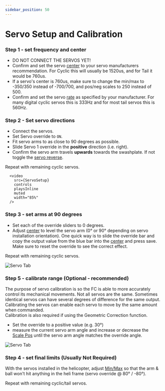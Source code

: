 ```yaml
---
sidebar_position: 50
---
```



# Servo Setup and Calibration

### Step 1 - set frequency and center

* DO NOT CONNECT THE SERVOS YET!
* Confirm and set the servo [center](../../configurator/tabs/servos.mdx#center) to your servo manufacturers recommendation. For Cyclic this will usually be 1520us, and for Tail it would be 760us.
* If a servo's center is 760us, make sure to change the min/max to -350/350 instead of -700/700, and pos/neg scales to 250 instead of 500.
* Confirm and set the servo [rate](../../configurator/tabs/servos.mdx#rate) as specified by your manufacturer. For many digital cyclic servos this is 333Hz and for most tail servos this is 560Hz.

### Step 2 - Set servo directions

* Connect the servos.
* Set Servo override to `ON`.
* Fit servo arms to as close to 90 degrees as possible.
* Slide Servo 1 override in the **positive** direction (i.e. right).
* Confirm the servo arm travels **upwards** towards the swashplate. If not toggle the [servo reverse](../../configurator/tabs/servos.mdx#reverse).

Repeat with remaining cyclic servos.

      <video
        src={ServoSetup}
        controls
        playsInline
        muted
        width="85%"
      />

### Step 3 - set arms at 90 degrees

* Set each of the override sliders to 0 degrees.
* Adjust [center](../../configurator/tabs/servos.mdx#center) to level the servo arm (0° or 90° depending on servo installation orientation). One quick way is to slide the override bar and copy the output value from the blue bar into the [center](../../configurator/tabs/servos.mdx#center) and press save. Make sure to reset the override to see the correct effect.

Repeat with remaining cyclic servos.

![Servo Tab](../Tutorial-Setup/img/servos-centre.png)

### Step 5 - calibrate range (Optional - recommended)

The purpose of servo calibration is so the FC is able to more accurately control its mechanical movements. Not all servos are the same. Sometimes identical servos can have several degrees of difference for the same output. Calibrating the servos can enable each servo to move by the same amount when commanded.  
Calibration is also required if using the Geometric Correction function.  

* Set the override to a positive value (e.g. 30°)
* measure the current servo arm angle and increase or decrease the [Scale Pos](../../configurator/tabs/servos.mdx#scale-neg-and-scale-pos) until the servo arm angle matches the override angle.

![Servo Tab](../Tutorial-Setup/img/servo-5.png)

### Step 4 - set final limits (Usually Not Required)

With the servos installed in the helicopter, adjust [Min/Max](../../configurator/tabs/servos.mdx#min-and-max)  so that the arm & ball won't hit anything in the heli frame (servo override @ 80° / -80°).

Repeat with remaining cyclic/tail servos.

